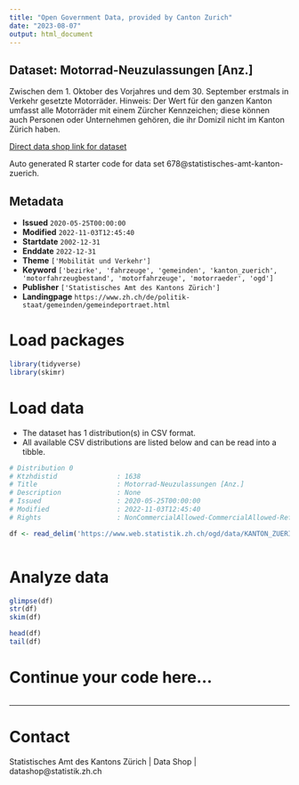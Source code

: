 ```yaml
---
title: "Open Government Data, provided by Canton Zurich"
date: "2023-08-07"
output: html_document
---
```


## Dataset: Motorrad-Neuzulassungen [Anz.]

Zwischen dem 1. Oktober des Vorjahres und dem 30. September erstmals in Verkehr gesetzte Motorräder. Hinweis: Der Wert für den ganzen Kanton umfasst alle Motorräder mit einem Zürcher Kennzeichen; diese können auch Personen oder Unternehmen gehören, die ihr Domizil nicht im Kanton Zürich haben.

[Direct data shop link for dataset](https://www.zh.ch/de/politik-staat/opendata.zhweb-noredirect.zhweb-cache.html#/datasets/678@statistisches-amt-kanton-zuerich)

Auto generated R starter code for data set 678@statistisches-amt-kanton-zuerich.

## Metadata

- **Issued** `2020-05-25T00:00:00`
- **Modified** `2022-11-03T12:45:40`
- **Startdate** `2002-12-31`
- **Enddate** `2022-12-31`
- **Theme** `['Mobilität und Verkehr']`
- **Keyword** `['bezirke', 'fahrzeuge', 'gemeinden', 'kanton_zuerich', 'motorfahrzeugbestand', 'motorfahrzeuge', 'motorraeder', 'ogd']`
- **Publisher** `['Statistisches Amt des Kantons Zürich']`
- **Landingpage** `https://www.zh.ch/de/politik-staat/gemeinden/gemeindeportraet.html`


# Load packages

```r

library(tidyverse)
library(skimr)

```

# Load data

-   The dataset has 1 distribution(s) in CSV format.
-   All available CSV distributions are listed below and can be read into a tibble.

```r

# Distribution 0
# Ktzhdistid               : 1638
# Title                    : Motorrad-Neuzulassungen [Anz.]
# Description              : None
# Issued                   : 2020-05-25T00:00:00
# Modified                 : 2022-11-03T12:45:40
# Rights                   : NonCommercialAllowed-CommercialAllowed-ReferenceRequired

df <- read_delim('https://www.web.statistik.zh.ch/ogd/data/KANTON_ZUERICH_602.csv')



```

# Analyze data

```r

glimpse(df)
str(df)
skim(df)

head(df)
tail(df)

```

# Continue your code here...

```r

```

------------------------------------------------------------------------

# Contact

Statistisches Amt des Kantons Zürich | Data Shop | datashop@statistik.zh.ch
